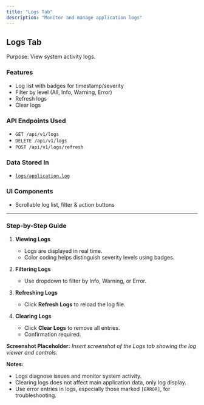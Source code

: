```yaml
---
title: "Logs Tab"
description: "Monitor and manage application logs"
---
```


## Logs Tab

Purpose: View system activity logs.

### Features

- Log list with badges for timestamp/severity
- Filter by level (All, Info, Warning, Error)
- Refresh logs
- Clear logs

### API Endpoints Used

- `GET /api/v1/logs`
- `DELETE /api/v1/logs`
- `POST /api/v1/logs/refresh`

### Data Stored In

- [`logs/application.log`](logs/application.log:1)

### UI Components

- Scrollable log list, filter & action buttons

---

### Step-by-Step Guide

1. **Viewing Logs**
   - Logs are displayed in real time.
   - Color coding helps distinguish severity levels using badges.

2. **Filtering Logs**
   - Use dropdown to filter by Info, Warning, or Error.

3. **Refreshing Logs**
   - Click **Refresh Logs** to reload the log file.

4. **Clearing Logs**
   - Click **Clear Logs** to remove all entries.
   - Confirmation required.

**Screenshot Placeholder:**
*Insert screenshot of the Logs tab showing the log viewer and controls.*

**Notes:**
- Logs diagnose issues and monitor system activity.
- Clearing logs does not affect main application data, only log display.
- Use error entries in logs, especially those marked `[ERROR]`, for troubleshooting.